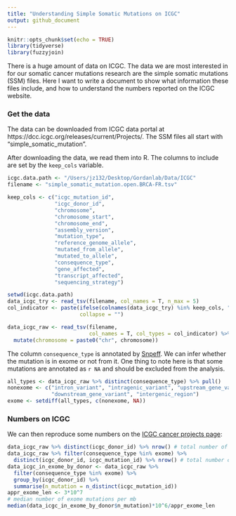 ```yaml
---
title: "Understanding Simple Somatic Mutations on ICGC"
output: github_document
---
```


```r
knitr::opts_chunk$set(echo = TRUE)
library(tidyverse)
library(fuzzyjoin)
```

There is a huge amount of data on ICGC. The data we are most interested in for our somatic cancer mutations research are the simple somatic mutations (SSM) files. Here I want to write a document to show what information these files include, and how to understand the numbers reported on the ICGC website.

### Get the data
The data can be downloaded from ICGC data portal at https://dcc.icgc.org/releases/current/Projects/. The SSM files all start with "simple_somatic_mutation".

After downloading the data, we read them into R. The columns to include are set by the `keep_cols` variable.

```r
icgc.data.path <- "/Users/jz132/Desktop/Gordanlab/Data/ICGC"
filename <- "simple_somatic_mutation.open.BRCA-FR.tsv"

keep_cols <- c("icgc_mutation_id", 
               "icgc_donor_id", 
               "chromosome",
               "chromosome_start",
               "chromosome_end",
               "assembly_version",
               "mutation_type",
               "reference_genome_allele",
               "mutated_from_allele",
               "mutated_to_allele",
               "consequence_type",
               "gene_affected",
               "transcript_affected",
               "sequencing_strategy")

setwd(icgc.data.path)
data_icgc_try <- read_tsv(filename, col_names = T, n_max = 5)
col_indicator <- paste(ifelse(colnames(data_icgc_try) %in% keep_cols, "?", "-"), 
                       collapse = "")

data_icgc_raw <- read_tsv(filename,
                          col_names = T, col_types = col_indicator) %>%
  mutate(chromosome = paste0("chr", chromosome))
```

The column `consequence_type` is annotated by [Snpeff](http://snpeff.sourceforge.net/SnpEff.html). We can infer whether the mutation is in exome or not from it. One thing to note here is that some mutations are annotated as `r NA` and should be excluded from the analysis.

```r
all_types <- data_icgc_raw %>% distinct(consequence_type) %>% pull()
nonexome <- c("intron_variant", "intragenic_variant", "upstream_gene_variant", 
              "downstream_gene_variant", "intergenic_region")
exome <- setdiff(all_types, c(nonexome, NA))
```

### Numbers on ICGC

We can then reproduce some numbers on the [ICGC cancer projects page](https://dcc.icgc.org/projects):

```r
data_icgc_raw %>% distinct(icgc_donor_id) %>% nrow() # total number of donors
data_icgc_raw %>% filter(consequence_type %in% exome) %>% 
  distinct(icgc_donor_id, icgc_mutation_id) %>% nrow() # total number of exome mutations
data_icgc_in_exome_by_donor <- data_icgc_raw %>%
  filter(consequence_type %in% exome) %>%
  group_by(icgc_donor_id) %>%
  summarise(n_mutation = n_distinct(icgc_mutation_id))
appr_exome_len <- 3*10^7
# median number of exome mutations per mb
median(data_icgc_in_exome_by_donor$n_mutation)*10^6/appr_exome_len  
```

